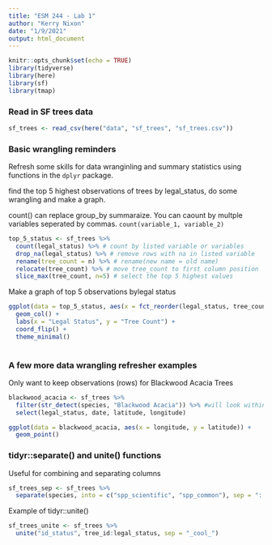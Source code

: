 ```yaml
---
title: "ESM 244 - Lab 1"
author: "Kerry Nixon"
date: "1/9/2021"
output: html_document
---
```


```r
knitr::opts_chunk$set(echo = TRUE)
library(tidyverse)
library(here)
library(sf)
library(tmap)
```


### Read in SF trees data

```r
sf_trees <- read_csv(here("data", "sf_trees", "sf_trees.csv"))
```

### Basic wrangling reminders

Refresh some skills for data wranginling and summary statistics using functions in the `dplyr` package.

find the top 5 highest observations of trees by legal_status, do some wrangling and make a graph.

count() can replace group_by summaraize. You can caount by multple variables seperated by commas. `count(variable_1, variable_2)`

```r
top_5_status <- sf_trees %>% 
  count(legal_status) %>% # count by listed variable or variables
  drop_na(legal_status) %>% # remove rows with na in listed variable
  rename(tree_count = n) %>% # rename(new name = old name)
  relocate(tree_count) %>% # move tree_count to first column position
  slice_max(tree_count, n=5) # select the top 5 highest values
```

Make a graph of top 5 observations bylegal status
```r
ggplot(data = top_5_status, aes(x = fct_reorder(legal_status, tree_count), y = tree_count)) +
  geom_col() +
  labs(x = "Legal Status", y = "Tree Count") +
  coord_flip() +
  theme_minimal()
  
```

### A few more data wrangling refresher examples

Only want to keep observations (rows) for Blackwood Acacia Trees

```r
blackwood_acacia <- sf_trees %>% 
  filter(str_detect(species, "Blackwood Acacia")) %>% #will look within a variable we specify adn see if a string is detected anywhere in that variable
  select(legal_status, date, latitude, longitude)

ggplot(data = blackwood_acacia, aes(x = longitude, y = latitude)) +
  geom_point()
```

### tidyr::separate() and unite() functions

Useful for combining and separating columns

```r
sf_trees_sep <- sf_trees %>% 
  separate(species, into = c("spp_scientific", "spp_common"), sep = "::")
```

Example of tidyr::unite()

```r
sf_trees_unite <- sf_trees %>% 
  unite("id_status", tree_id:legal_status, sep = "_cool_")
```







